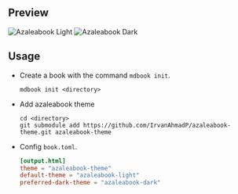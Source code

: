 
## Preview

![Azaleabook Light](https://raw.githubusercontent.com/IrvanAhmadP/azaleabook-theme/main/preview/AzaleaBook-Theme-1.webp)
![Azaleabook Dark](https://raw.githubusercontent.com/IrvanAhmadP/azaleabook-theme/main/preview/AzaleaBook-Theme-2.webp)

## Usage

- Create a book with the command `mdbook init`.

  ```vim
  mdbook init <directory>
  ```

- Add azaleabook theme

  ```vim
  cd <directory>
  git submodule add https://github.com/IrvanAhmadP/azaleabook-theme.git azaleabook-theme
  ```

- Config `book.toml`.

  ```toml
  [output.html]
  theme = "azaleabook-theme"
  default-theme = "azaleabook-light"
  preferred-dark-theme = "azaleabook-dark"
  ```


>
